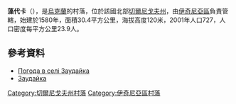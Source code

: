 <!-- 檔案不存在 [[Image:Церква_заудайка.jpg|right]] -->
'''藻代卡'''（{{lang-uk|Заудайка}}），是[[烏克蘭|烏克蘭]]的村落，位於該國北部[[切爾尼戈夫州|切爾尼戈夫州]]，由[[伊奇尼亞區|伊奇尼亞區]]負責管轄，始建於1580年，面積30.4平方公里，海拔高度120米，2001年人口727，人口密度每平方公里23.9人。

{{coord|50|50|15|N|32|11|34|E|scale:100000|display=title}}

==參考資料==
*[http://weather.in.ua/ua/chernigovskaja/8678 Погода в селі Заудайка] {{Wayback|url=http://weather.in.ua/ua/chernigovskaja/8678 |date=20131204021653 }}
*[http://w1.c1.rada.gov.ua/pls/z7502/A005?rdat1=13.07.2013&rf7571=39962 Заудайка]{{dead link|date=2018年4月 |bot=InternetArchiveBot |fix-attempted=yes }}

[[Category:切爾尼戈夫州村落|Category:切爾尼戈夫州村落]]
[[Category:伊奇尼亞區村落|Category:伊奇尼亞區村落]]


{{Chernihiv-geo-stub}}